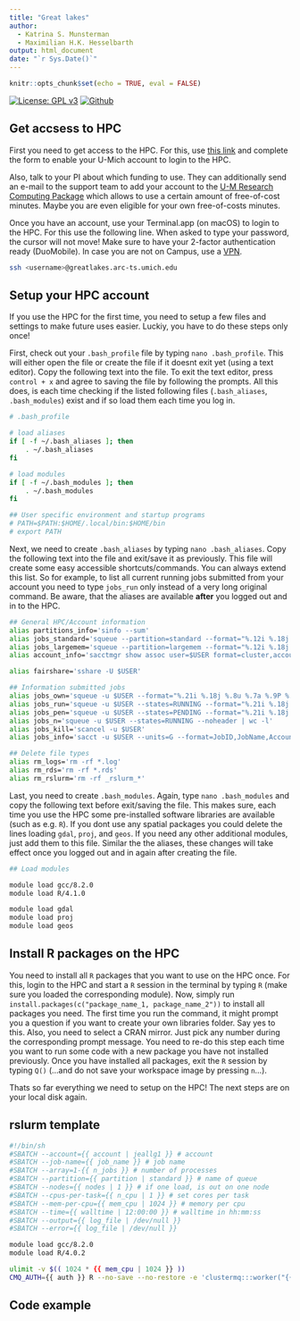 ```yaml
---
title: "Great lakes"
author:
  - Katrina S. Munsterman
  - Maximilian H.K. Hesselbarth
output: html_document
date: "`r Sys.Date()`"
---
```


```r
knitr::opts_chunk$set(echo = TRUE, eval = FALSE)
```

<!-- badges: start -->

[![License: GPL v3](https://img.shields.io/badge/License-GPLv3-blue.svg)](https://www.gnu.org/licenses/gpl-3.0)
[![Github](https://img.shields.io/badge/-GitHub-181717?style=for-the-badge&logo=GitHub&logoColor=white)](https://github.com/Allgeier-Lab/great-lakes-hpc)

<!-- badges: end -->

## Get accsess to HPC

First you need to get access to the HPC. For this, use [this link](https://teamdynamix.umich.edu/TDClient/30/Portal/Requests/ServiceDet?ID=42) and complete the form to enable your U-Mich account to login to the HPC. 

Also, talk to your PI about which funding to use. They can additionally send an e-mail to the support team to add your account to the [U-M Research Computing Package](https://arc.umich.edu/umrcp/) which allows to use a certain amount of free-of-cost minutes. Maybe you are even eligible for your own free-of-costs minutes.

Once you have an account, use your Terminal.app (on macOS) to login to the HPC. For this use the following line. When asked to type your password, the cursor will not move! Make sure to have your 2-factor authentication ready (DuoMobile). In case you are not on Campus, use a [VPN](https://its.umich.edu/enterprise/wifi-networks/vpn/getting-started).

```bash
ssh <username>@greatlakes.arc-ts.umich.edu
```

## Setup your HPC account

If you use the HPC for the first time, you need to setup a few files and settings to make future uses easier. Luckiy, you have to do these steps only once!

First, check out your `.bash_profile` file by typing `nano .bash_profile`. This will either open the file or create the file if it doesnt exit yet (using a text editor). Copy the following text into the file. To exit the text editor, press `control + x` and agree to saving the file by following the prompts. All this does, is each time checking if the listed following files (`.bash_aliases`, `.bash_modules`) exist and if so load them each time you log in.

```bash
# .bash_profile

# load aliases
if [ -f ~/.bash_aliases ]; then
    . ~/.bash_aliases
fi

# load modules
if [ -f ~/.bash_modules ]; then
    . ~/.bash_modules
fi

## User specific environment and startup programs
# PATH=$PATH:$HOME/.local/bin:$HOME/bin
# export PATH
```

Next, we need to create `.bash_aliases` by typing `nano .bash_aliases`. Copy the following text into the file and exit/save it as previously. This file will create some easy accessible shortcuts/commands. You can always extend this list. So for example, to list all current running jobs submitted from your account you need to type `jobs_run` only instead of a very long original command. Be aware, that the aliases are available **after** you logged out and in to the HPC.

```bash
## General HPC/Account information
alias partitions_info='sinfo --sum'
alias jobs_standard='squeue --partition=standard --format="%.12i %.18j %.8u %.6a %.9P %.10l %.10M %.5D %.4C %.7m %16R %.8T"'
alias jobs_largemem='squeue --partition=largemem --format="%.12i %.18j %.8u %.6a  %.9P %.10l %.10M %.5D %.4C %.7m %16R %.8T"'
alias account_info='sacctmgr show assoc user=$USER format=cluster,account,QOS,user,MaxSubmit,MaxJobs,GrpTRES'

alias fairshare='sshare -U $USER'

## Information submitted jobs
alias jobs_own='squeue -u $USER --format="%.21i %.18j %.8u %.7a %.9P %.10l %.10M %.5D %.4C %.7m %16R %.8T"'
alias jobs_run='squeue -u $USER --states=RUNNING --format="%.21i %.18j %.8u %.7a %.9P %.10l %.10M %.5D %.4C %.7m %16R %.8T"'
alias jobs_pen='squeue -u $USER --states=PENDING --format="%.21i %.18j %.8u %.7a %.9P %.10l %.10M %.5D %.4C %.7m %16R %.8T"'
alias jobs_n='squeue -u $USER --states=RUNNING --noheader | wc -l'
alias jobs_kill='scancel -u $USER'
alias jobs_info='sacct -u $USER --units=G --format=JobID,JobName,Account,Partition,Timelimit,Elapsed,AllocNodes,AllocCPU,ReqMem,MaxRSS,State'

## Delete file types
alias rm_logs='rm -rf *.log'
alias rm_rds='rm -rf *.rds'
alias rm_rslurm='rm -rf _rslurm_*'
```
Last, you need to create `.bash_modules`. Again, type `nano .bash_modules` and copy the following text before exit/saving the file. This makes sure, each time you use the HPC some pre-installed software libraries are available (such as e.g. `R`). If you dont use any spatial packages you could delete the lines loading `gdal`, `proj`, and `geos`. If you need any other additional modules, just add them to this file. Similar the the aliases, these changes will take effect once you logged out and in again after creating the file.

```bash
## Load modules

module load gcc/8.2.0
module load R/4.1.0

module load gdal
module load proj
module load geos
```

## Install R packages on the HPC

You need to install all `R` packages that you want to use on the HPC once. For this, login to the HPC and start a `R` session in the terminal by typing `R` (make sure you loaded the corresponding module). Now, simply run `install.packages(c("package_name_1, package_name_2"))` to install all packages you need. The first time you run the command, it might prompt you a question if you want to create your own libraries folder. Say yes to this. Also, you need to select a CRAN mirror. Just pick any number during the corresponding prompt message. You need to re-do this step each time you want to run some code with a new package you have not installed previously. Once you have installed all packages, exit the `R` session by typing `Q()` (...and do not save your workspace image by pressing `n`...).

Thats so far everything we need to setup on the HPC! The next steps are on your local disk again.

## rslurm template

```bash
#!/bin/sh
#SBATCH --account={{ account | jeallg1 }} # account
#SBATCH --job-name={{ job_name }} # job name
#SBATCH --array=1-{{ n_jobs }} # number of processes
#SBATCH --partition={{ partition | standard }} # name of queue
#SBATCH --nodes={{ nodes | 1 }} # if one load, is out on one node
#SBATCH --cpus-per-task={{ n_cpu | 1 }} # set cores per task
#SBATCH --mem-per-cpu={{ mem_cpu | 1024 }} # memory per cpu 
#SBATCH --time={{ walltime | 12:00:00 }} # walltime in hh:mm:ss
#SBATCH --output={{ log_file | /dev/null }}
#SBATCH --error={{ log_file | /dev/null }}

module load gcc/8.2.0
module load R/4.0.2

ulimit -v $(( 1024 * {{ mem_cpu | 1024 }} ))
CMQ_AUTH={{ auth }} R --no-save --no-restore -e 'clustermq:::worker("{{ master }}")'
```

## Code example
